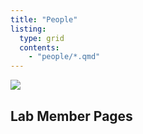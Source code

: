 ```yaml
---
title: "People"
listing:
  type: grid
  contents:
    - "people/*.qmd"
---
```


![](images/lab_photo.jpg) 

## Lab Member Pages
